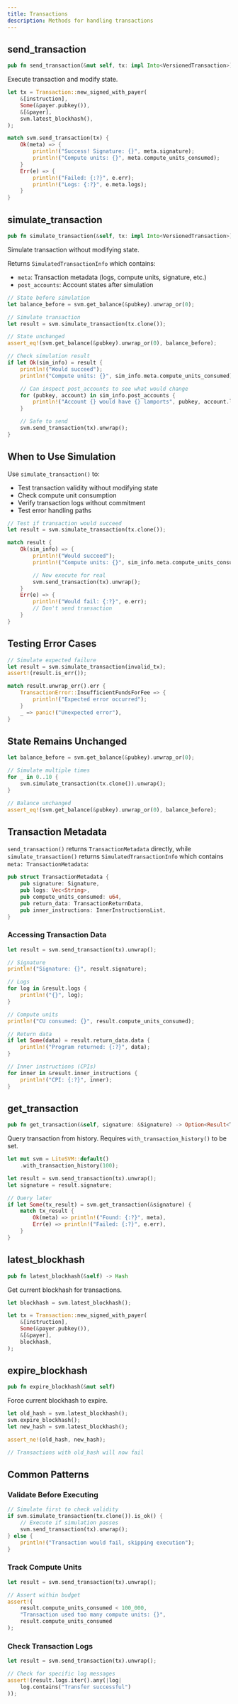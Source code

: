 ```yaml
---
title: Transactions
description: Methods for handling transactions
---
```



## send_transaction

```rust
pub fn send_transaction(&mut self, tx: impl Into<VersionedTransaction>) -> Result<TransactionMetadata, FailedTransactionMetadata>
```

Execute transaction and modify state.

```rust
let tx = Transaction::new_signed_with_payer(
    &[instruction],
    Some(&payer.pubkey()),
    &[&payer],
    svm.latest_blockhash(),
);

match svm.send_transaction(tx) {
    Ok(meta) => {
        println!("Success! Signature: {}", meta.signature);
        println!("Compute units: {}", meta.compute_units_consumed);
    }
    Err(e) => {
        println!("Failed: {:?}", e.err);
        println!("Logs: {:?}", e.meta.logs);
    }
}
```

## simulate_transaction

```rust
pub fn simulate_transaction(&self, tx: impl Into<VersionedTransaction>) -> Result<SimulatedTransactionInfo, FailedTransactionMetadata>
```

Simulate transaction without modifying state.

Returns `SimulatedTransactionInfo` which contains:
- `meta`: Transaction metadata (logs, compute units, signature, etc.)
- `post_accounts`: Account states after simulation

```rust
// State before simulation
let balance_before = svm.get_balance(&pubkey).unwrap_or(0);

// Simulate transaction
let result = svm.simulate_transaction(tx.clone());

// State unchanged
assert_eq!(svm.get_balance(&pubkey).unwrap_or(0), balance_before);

// Check simulation result
if let Ok(sim_info) = result {
    println!("Would succeed");
    println!("Compute units: {}", sim_info.meta.compute_units_consumed);

    // Can inspect post_accounts to see what would change
    for (pubkey, account) in sim_info.post_accounts {
        println!("Account {} would have {} lamports", pubkey, account.lamports());
    }

    // Safe to send
    svm.send_transaction(tx).unwrap();
}
```

## When to Use Simulation

Use `simulate_transaction()` to:

- Test transaction validity without modifying state
- Check compute unit consumption
- Verify transaction logs without commitment
- Test error handling paths

```rust
// Test if transaction would succeed
let result = svm.simulate_transaction(tx.clone());

match result {
    Ok(sim_info) => {
        println!("Would succeed");
        println!("Compute units: {}", sim_info.meta.compute_units_consumed);

        // Now execute for real
        svm.send_transaction(tx).unwrap();
    }
    Err(e) => {
        println!("Would fail: {:?}", e.err);
        // Don't send transaction
    }
}
```

## Testing Error Cases

```rust
// Simulate expected failure
let result = svm.simulate_transaction(invalid_tx);
assert!(result.is_err());

match result.unwrap_err().err {
    TransactionError::InsufficientFundsForFee => {
        println!("Expected error occurred");
    }
    _ => panic!("Unexpected error"),
}
```

## State Remains Unchanged

```rust
let balance_before = svm.get_balance(&pubkey).unwrap_or(0);

// Simulate multiple times
for _ in 0..10 {
    svm.simulate_transaction(tx.clone()).unwrap();
}

// Balance unchanged
assert_eq!(svm.get_balance(&pubkey).unwrap_or(0), balance_before);
```

## Transaction Metadata

`send_transaction()` returns `TransactionMetadata` directly, while `simulate_transaction()` returns `SimulatedTransactionInfo` which contains `meta: TransactionMetadata`:

```rust
pub struct TransactionMetadata {
    pub signature: Signature,
    pub logs: Vec<String>,
    pub compute_units_consumed: u64,
    pub return_data: TransactionReturnData,
    pub inner_instructions: InnerInstructionsList,
}
```

### Accessing Transaction Data

```rust
let result = svm.send_transaction(tx).unwrap();

// Signature
println!("Signature: {}", result.signature);

// Logs
for log in &result.logs {
    println!("{}", log);
}

// Compute units
println!("CU consumed: {}", result.compute_units_consumed);

// Return data
if let Some(data) = result.return_data.data {
    println!("Program returned: {:?}", data);
}

// Inner instructions (CPIs)
for inner in &result.inner_instructions {
    println!("CPI: {:?}", inner);
}
```

## get_transaction

```rust
pub fn get_transaction(&self, signature: &Signature) -> Option<Result<TransactionMetadata, FailedTransactionMetadata>>
```

Query transaction from history. Requires `with_transaction_history()` to be set.

```rust
let mut svm = LiteSVM::default()
    .with_transaction_history(100);

let result = svm.send_transaction(tx).unwrap();
let signature = result.signature;

// Query later
if let Some(tx_result) = svm.get_transaction(&signature) {
    match tx_result {
        Ok(meta) => println!("Found: {:?}", meta),
        Err(e) => println!("Failed: {:?}", e.err),
    }
}
```

## latest_blockhash

```rust
pub fn latest_blockhash(&self) -> Hash
```

Get current blockhash for transactions.

```rust
let blockhash = svm.latest_blockhash();

let tx = Transaction::new_signed_with_payer(
    &[instruction],
    Some(&payer.pubkey()),
    &[&payer],
    blockhash,
);
```

## expire_blockhash

```rust
pub fn expire_blockhash(&mut self)
```

Force current blockhash to expire.

```rust
let old_hash = svm.latest_blockhash();
svm.expire_blockhash();
let new_hash = svm.latest_blockhash();

assert_ne!(old_hash, new_hash);

// Transactions with old_hash will now fail
```

## Common Patterns

### Validate Before Executing

```rust
// Simulate first to check validity
if svm.simulate_transaction(tx.clone()).is_ok() {
    // Execute if simulation passes
    svm.send_transaction(tx).unwrap();
} else {
    println!("Transaction would fail, skipping execution");
}
```

### Track Compute Units

```rust
let result = svm.send_transaction(tx).unwrap();

// Assert within budget
assert!(
    result.compute_units_consumed < 100_000,
    "Transaction used too many compute units: {}",
    result.compute_units_consumed
);
```

### Check Transaction Logs

```rust
let result = svm.send_transaction(tx).unwrap();

// Check for specific log messages
assert!(result.logs.iter().any(|log|
    log.contains("Transfer successful")
));
```
